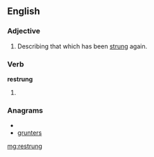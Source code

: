 ==English==

===Adjective===
{{en-adj|-}}

#Describing that which has been [[string|strung]] again.

===Verb===
'''restrung'''

#{{past of|[[restring]]}}

===Anagrams===
* {{alphagram|egnrrstu}}
* [[grunters#English|grunters]]

[[mg:restrung]]